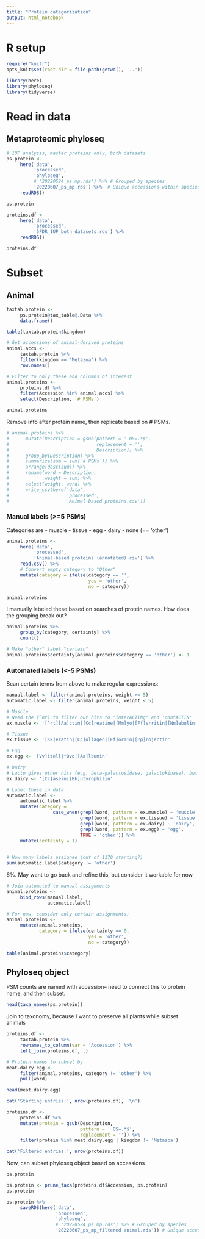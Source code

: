 ```yaml
---
title: "Protein categorization"
output: html_notebook
---
```


# R setup

```r
require("knitr")
opts_knit$set(root.dir = file.path(getwd(), '..'))
```

```r
library(here) 
library(phyloseq) 
library(tidyverse) 
```

# Read in data

## Metaproteomic phyloseq

```r
# 1UP analysis, master proteins only, both datasets
ps.protein <-
     here('data',
          'processed',
          'phyloseq',
          # '20220524_ps_mp.rds') %>% # Grouped by species
          '20220607_ps_mp.rds') %>%  # Unique accessions within species preserved
     readRDS()

ps.protein
```

```r
proteins.df <- 
     here('data',
          'processed',
          '5FDR_1UP_both datasets.rds') %>% 
     readRDS()

proteins.df
```
# Subset

## Animal

```r
taxtab.protein <-
     ps.protein@tax_table@.Data %>% 
     data.frame()

table(taxtab.protein$kingdom)
```

```r
# Get accessions of animal-derived proteins
animal.accs <-
     taxtab.protein %>% 
     filter(kingdom == 'Metazoa') %>% 
     row.names()

# Filter to only these and columns of interest
animal.proteins <- 
     proteins.df %>% 
     filter(Accession %in% animal.accs) %>% 
     select(Description, `# PSMs`)

animal.proteins
```

Remove info after protein name, then replicate based on # PSMs.

```r
# animal.proteins %>% 
#      mutate(Description = gsub(pattern = ' OS=.*$',
#                                replacement = '',
#                                Description)) %>% 
#      group_by(Description) %>% 
#      summarize(sum = sum(`# PSMs`)) %>% 
#      arrange(desc(sum)) %>% 
#      rename(word = Description,
#             weight = sum) %>% 
#      select(weight, word) %>% 
#      write_csv(here('data',
#                     'processed',
#                     'Animal-based proteins.csv'))
```

### Manual labels (>=5 PSMs)

Categories are 
- muscle
- tissue
- egg
- dairy
- none (== 'other')

```r
animal.proteins <-
     here('data',
          'processed',
          'Animal-based proteins (annotated).csv') %>% 
     read.csv() %>% 
     # Convert empty category to "Other"
     mutate(category = ifelse(category == '',
                              yes = 'other',
                              no = category))

animal.proteins
```
I manually labeled these based on searches of protein names.  How does the grouping break out? 

```r
animal.proteins %>% 
     group_by(category, certainty) %>% 
     count()
```

```r
# Make "other" label "certain"
animal.proteins$certainty[animal.proteins$category == 'other'] <- 1
```

### Automated labels (<-5 PSMs)

Scan certain terms from above to make regular expressions:

```r
manual.label <- filter(animal.proteins, weight >= 5)
automatic.label <- filter(animal.proteins, weight < 5)
```

```r
# Muscle
# Need the [^nt] to filter out hits to "interACTINg" and 'contACTIN'
ex.muscle <- '[^rt][Aa]ctin|[Cc]reatine|[Mm]yo|[Ff]erritin|[Nn]ebulin|[Ss]arco|[Tt]itin|[Tt]ropo'

# Tissue
ex.tissue <- '[Kk]eratin|[Cc]ollagen|[Ff]ormin|[Pp]rojectin'

# Egg
ex.egg <- '[Vv]itell|^Ovo|[Aa]lbumin'

# Dairy
# Lacto gives other hits (e.g. beta-galactosidase, galactokinase), but nothing resembling lactoglobulin, so removed
ex.dairy <- '[Cc]asein|[Bb]utyrophilin'
```

```r
# Label these in data
automatic.label <- 
     automatic.label %>%
     mutate(category = 
                 case_when(grepl(word, pattern = ex.muscle) ~ 'muscle',
                           grepl(word, pattern = ex.tissue) ~ 'tissue',
                           grepl(word, pattern = ex.dairy) ~ 'dairy',
                           grepl(word, pattern = ex.egg) ~ 'egg',
                           TRUE ~ 'other')) %>% 
     mutate(certainty = 1)
     
```
```r
# How many labels assigned (out of 1170 starting?)
sum(automatic.label$category != 'other')
```

6%.  May want to go back and refine this, but consider it workable for now.

```r
# Join automated to manual assignments
animal.proteins <- 
     bind_rows(manual.label,
               automatic.label)
```

```r
# For now, consider only certain assignments:
animal.proteins <- 
     mutate(animal.proteins,
            category = ifelse(certainty == 0,
                              yes = 'other',
                              no = category))

table(animal.proteins$category)
```

## Phyloseq object

PSM counts are named with accession-- need to connect this to protein name, and then subset. 
```r
head(taxa_names(ps.protein))
```

Join to taxonomy, because I want to preserve all plants while subset animals
```r
proteins.df <- 
     taxtab.protein %>% 
     rownames_to_column(var = 'Accession') %>% 
     left_join(proteins.df, .) 
```

```r
# Protein names to subset by
meat.dairy.egg <- 
     filter(animal.proteins, category != 'other') %>% 
     pull(word) 

head(meat.dairy.egg)
```

```r
cat('Starting entries:', nrow(proteins.df), '\n')

proteins.df <- 
     proteins.df %>% 
     mutate(protein = gsub(Description,
                           pattern = ' OS=.*$',
                           replacement = '')) %>% 
     filter(protein %in% meat.dairy.egg | kingdom != 'Metazoa')

cat('Filtered entries:', nrow(proteins.df))
```

Now, can subset phyloseq object based on accessions
```r
ps.protein

ps.protein <- prune_taxa(proteins.df$Accession, ps.protein)
ps.protein
```

```r
ps.protein %>% 
     saveRDS(here('data',
                  'processed',
                  'phyloseq',
                  # '20220524_ps_mp.rds') %>% # Grouped by species
                  '20220607_ps_mp_filtered animal.rds')) # Unique accessions within species preserved
```

